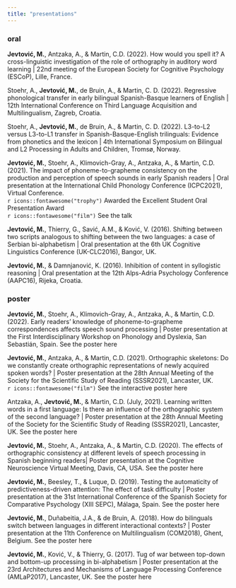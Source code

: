 ```yaml
---
title: "presentations"
---
```


### oral

**Jevtović, M.**, Antzaka, A., & Martin, C.D. (2022). How would you spell it? A cross-linguistic investigation of the role of orthography in auditory word learning \| 22nd meeting of the European Society for Cognitive Psychology (ESCoP), Lille, France.

Stoehr, A., **Jevtović, M.**, de Bruin, A., & Martin, C. D. (2022). Regressive phonological transfer in early bilingual Spanish-Basque learners of English \| 12th International Conference on Third Language Acquisition and Multilingualism, Zagreb, Croatia.

Stoehr, A., **Jevtović, M.**, de Bruin, A., & Martin, C. D. (2022). L3-to-L2 versus L3-to-L1 transfer in Spanish-Basque-English trilinguals: Evidence from phonetics and the lexicon \| 4th International Symposium on Bilingual and L2 Processing in Adults and Children, Tromsø, Norway.

**Jevtović, M.**, Stoehr, A., Klimovich-Gray, A., Antzaka, A., & Martin, C.D. (2021). The impact of phoneme-to-grapheme consistency on the production and perception of speech sounds in early Spanish readers \| Oral presentation at the International Child Phonology Conference (ICPC2021), Virtual Conference.<br> `r icons::fontawesome("trophy")` Awarded the Excellent Student Oral Presentation Award <br> `r icons::fontawesome("film")` <a href="https://www.youtube.com/watch?v=dtlez9Tm8Zo&t=1s" style="text-decoration:none;">See the talk</a>

**Jevtović, M.**, Thierry, G., Savić, A.M., & Ković, V. (2016). Shifting between two scripts analogous to shifting between the two languages: a case of Serbian bi-alphabetism \| Oral presentation at the 6th UK Cognitive Linguistics Conference (UK-CLC2016), Bangor, UK.

**Jevtović, M.**, & Damnjanović, K. (2016). Inhibition of content in syllogistic reasoning \| Oral presentation at the 12th Alps-Adria Psychology Conference (AAPC16), Rijeka, Croatia.

### poster

**Jevtović, M.**, Stoehr, A., Klimovich-Gray, A., Antzaka, A., & Martin, C.D. (2022). Early readers' knowledge of phoneme-to-grapheme correspondences affects speech sound processing \| Poster presentation at the First Interdisciplinary Workshop on Phonology and Dyslexia, San Sebastián, Spain. <a href="files/Jevtovic_Phonology+Dyslexia-OCP_2022.pdf" style="text-decoration:none;">See the poster here</a>

**Jevtović, M.**, Antzaka, A., & Martin, C.D. (2021). Orthographic skeletons: Do we constantly create orthographic representations of newly acquired spoken words? \| Poster presentation at the 28th Annual Meeting of the Society for the Scientific Study of Reading (SSSR2021), Lancaster, UK. <br> `r icons::fontawesome("film")` <a href="https://www.youtube.com/watch?v=du6mOR7TQGo&t=1s" style="text-decoration:none;">See the interactive poster here</a>

Antzaka, A., **Jevtović, M.**, & Martin, C.D. (July, 2021). Learning written words in a first language: Is there an influence of the orthographic system of the second language? \| Poster presentation at the 28th Annual Meeting of the Society for the Scientific Study of Reading (SSSR2021), Lancaster, UK. <a href="files/Jevtovic_Phonology+Dyslexia-OCP_2022.pdf" style="text-decoration:none;">See the poster here</a>

**Jevtović, M.**, Stoehr, A., Antzaka, A., & Martin, C.D. (2020). The effects of orthographic consistency at different levels of speech processing in Spanish beginning readers\| Poster presentation at the Cognitive Neuroscience Virtual Meeting, Davis, CA, USA. <a href="files/CNS_Jevtovic.pdf" style="text-decoration:none;">See the poster here</a>

**Jevtović, M.**, Beesley, T., & Luque, D. (2019). Testing the automaticity of predictiveness-driven attention: The effect of task difficulty \| Poster presentation at the 31st International Conference of the Spanish Society for Comparative Psychology (XIII SEPC), Málaga, Spain. <a href="files/SEPC2019_Jevtovic.pdf" style="text-decoration:none;">See the poster here</a>

**Jevtović, M.**, Duñabeitia, J.A., & de Bruin, A. (2018). How do bilinguals switch between languages in different interactional contexts? \| Poster presentation at the 11th Conference on Multilingualism (COM2018), Ghent, Belgium. <a href="files/COM18poster_Jevtovic.pdf" style="text-decoration:none;">See the poster here</a>

**Jevtović, M.**, Ković, V., & Thierry, G. (2017). Tug of war between top-down and bottom-up processing in bi-alphabetism \| Poster presentation at the 23rd Architectures and Mechanisms of Language Processing Conference (AMLaP2017), Lancaster, UK. <a href="files/AMLaP2017.pdf" style="text-decoration:none;">See the poster here</a>
